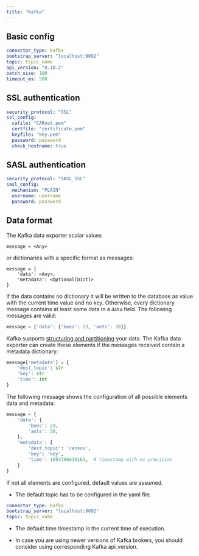 ```yaml
---
title: "Kafka"
---
```


## Basic config

```yaml
connector_type: kafka
bootstrap_server: "localhost:9092"
topic: topic_name
api_version: "0.10.2"
batch_size: 100
timeout_ms: 500
```


## SSL authentication

```yaml
security_protocol: "SSL"
ssl_config:
  cafile: "CARoot.pem"
  certfile: "certificate.pem"
  keyfile: "key.pem"
  password: password
  check_hostname: true
```

## SASL authentication

```yaml
security_protocol: "SASL_SSL"
sasl_config:
  mechanism: "PLAIN"
  username: username
  password: password
```

## Data format

The Kafka data exporter scalar values

```
message = <Any>
```

or dictionaries with a specific format as messages:

```
message = {
    'data': <Any>,
    'metadata': <Optional[Dict]>
}
```

If the data contains no dictionary it will be written to the database as value with the current time value and no key.
Otherwise, every dictionary message contains at least some data in a `data` field. 
The following messages are valid:

```python
message = {'data': {'bees': 23, 'ants': 30}}
```

Kafka supports [structuring and partitioning](https://kafka-python.readthedocs.io/en/master/apidoc/KafkaProducer.html#kafka.KafkaProducer.send) your data. 
The Kafka data exporter can create these elements if the messages received contain a metadata dictionary: 

```python
message['metadata'] = {
    'dest_topic': str
    'key': str
    'time': int
}
```

The following message shows the configuration of all possible elements data and metadata:

```python
message = {
    'data': {
        'bees': 23,
        'ants': 30,
    },
    'metadata': {
        'dest_topic': 'census',
        'key': 'key',
        'time': 1693396630163,  # timestamp with ms precision
    }
}
```

If not all elements are configured, default values are assumed.

- The default topic has to be configured in the yaml file.

```yaml
connector_type: kafka
bootstrap_server: "localhost:9092"
topic: topic_name
```

- The default time timestamp is the current time of execution.

- In case you are using newer versions of Kafka brokers, you should consider using corresponding Kafka api_version.
